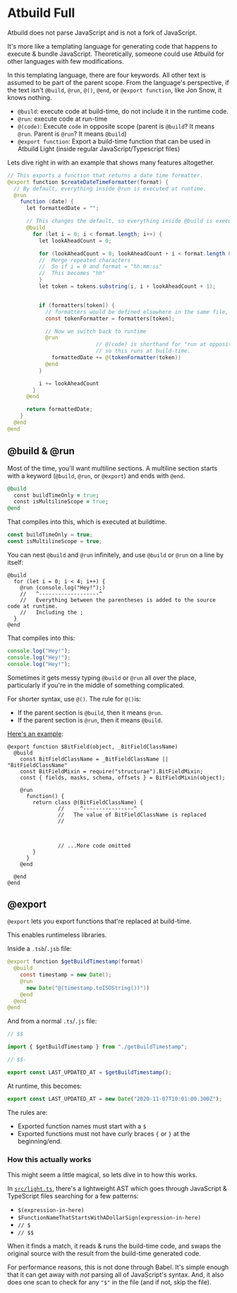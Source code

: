 # Atbuild Full

Atbuild does not parse JavaScript and is not a fork of JavaScript.

It's more like a templating language for generating code that happens to execute & bundle JavaScript. Theoretically, someone could use Atbuild for other languages with few modifications.

In this templating language, there are four keywords. All other text is assumed to be part of the parent scope. From the language's perspective, if the text isn't `@build`, `@run`, `@()`, `@end`, or `@export function`, like Jon Snow, it knows nothing.

- `@build`: execute code at build-time, do not include it in the runtime code.
- `@run`: execute code at run-time
- `@(code)`: Execute `code` in opposite scope (parent is `@build`? It means `@run`. Parent is `@run`? It means `@build`)
- `@export function`: Export a build-time function that can be used in Atbuild Light (inside regular JavaScript/Typescript files)

Lets dive right in with an example that shows many features altogether.

```java
// This exports a function that returns a date time formatter.
@export function $createDateTimeFormatter(format) {
  // By default, everything inside @run is executed at runtime.
  @run
    function (date) {
      let formattedDate = "";

      // This changes the default, so everything inside @build is executed at build time.
      @build
        for (let i = 0; i < format.length; i++) {
          let lookAheadCount = 0;

          for (lookAheadCount = 0; lookAheadCount + i < format.length && format[lookAheadCount + i] === format[i]; lookAheadCount++) {
          //  Merge repeated characters
          //  So if i = 0 and format = "hh:mm:ss"
          //  This becomes "hh"
          }
          let token = tokens.substring(i, i + lookAheadCount + 1);


          if (formatters[token]) {
            // formatters would be defined elsewhere in the same file, but is too big to show an example here.
            const tokenFormatter = formatters[token];

            // Now we switch back to runtime
            @run
                            // @(code) is shorthand for "run at opposite scope"
                            // so this runs at build-time.
              formattedDate += @(tokenFormatter(token))
            @end
          }

          i += lookAheadCount
        }
      @end

      return formattedDate;
    }
  @end
@end
```

## @build & @run

Most of the time, you'll want multiline sections. A multiline section starts with a keyword (`@build`, `@run`, or `@export`) and ends with `@end`.

```ruby
@build
  const buildTimeOnly = true;
  const isMultilineScope = true;
@end
```

That compiles into this, which is executed at buildtime.

```js
const buildTimeOnly = true;
const isMultilineScope = true;
```

You can nest `@build` and `@run` infinitely, and use `@build` or `@run` on a line by itself:

```tsx
@build
  for (let i = 0; i < 4; i++) {
    @run (console.log("Hey!");)
    //   ^-------------------^
    //   Everything between the parentheses is added to the source code at runtime.
    //   Including the ;
  }
@end
```

That compiles into this:

```js
console.log("Hey!");
console.log("Hey!");
console.log("Hey!");
```

Sometimes it gets messy typing `@build` or `@run` all over the place, particularly if you're in the middle of something complicated.

For shorter syntax, use `@()`. The rule for `@()`is:

- If the parent section is `@build`, then it means `@run`.
- If the parent section is `@run`, then it means `@build`.

[Here's an example](https://atbuild.vercel.app/build/bitfield.tsb):

```tsx
@export function $BitField(object, _BitFieldClassName)
  @build
    const BitFieldClassName = _BitFieldClassName || "BitFieldClassName"
    const BitFieldMixin = require("structurae").BitFieldMixin;
    const { fields, masks, schema, offsets } = BitFieldMixin(object);

    @run
      function() {
        return class @(BitFieldClassName) {
                //     ^----------------^
                //   The value of BitFieldClassName is replaced
                //



                // ...More code omitted
        }
      }
    @end

  @end
@end
```

## @export

`@export` lets you export functions that're replaced at build-time.

This enables runtimeless libraries.

Inside a `.tsb`/`.jsb` file:

```java
@export function $getBuildTimestamp(format)
  @build
    const timestamp = new Date();
    @run
      new Date("@(timestamp.toISOString())"))
    @end
  @end
@end
```

And from a normal `.ts`/`.js` file:

```js
// $$

import { $getBuildTimestamp } from "./getBuildTimestamp";

// $$-

export const LAST_UPDATED_AT = $getBuildTimestamp();
```

At runtime, this becomes:

```js
export const LAST_UPDATED_AT = new Date("2020-11-07T10:01:00.300Z");
```

The rules are:

- Exported function names must start with a `$`
- Exported functions must not have curly braces `{` or `}` at the beginning/end.

### How this actually works

This might seem a little magical, so lets dive in to how this works.

In [`src/light.ts`](https://github.com/Jarred-Sumner/atbuild/blob/master/src/light.ts#L51), there's a lightweight AST which goes through JavaScript & TypeScript files searching for a few patterns:

- `$(expression-in-here)`
- `$FunctionNameThatStartsWithADollarSign(expression-in-here)`
- `// $`
- `// $$`

When it finds a match, it reads & runs the build-time code, and swaps the original source with the result from the build-time generated code.

For performance reasons, this is not done through Babel. It's simple enough that it can get away with _not_ parsing all of JavaScript's syntax. And, it also does one scan to check for any `"$"` in the file (and if not, skip the file).

